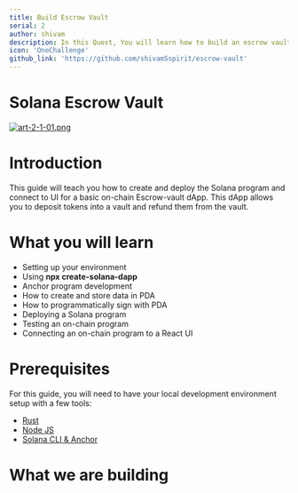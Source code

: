 ```yaml
---
title: Build Escrow Vault
serial: 2
author: shivam
description: In this Quest, You will learn how to build an escrow vault and discover, how to programmatically sign transactions with PDA accounts on Solana.
icon: 'OneChallenge'
github_link: 'https://github.com/shivamSspirit/escrow-vault'
---
```


# Solana Escrow Vault

[![art-2-1-01.png](https://i.postimg.cc/5NjZvS49/art-2-1-01.png)](https://postimg.cc/JGV6CJHS)

# Introduction

This guide will teach you how to create and deploy the Solana program and connect to UI for a basic on-chain Escrow-vault dApp. This dApp allows you to deposit tokens into a vault and refund them from the vault.

# What you will learn

- Setting up your environment
- Using **npx create-solana-dapp**
- Anchor program development
- How to create and store data in PDA
- How to programmatically sign with PDA
- Deploying a Solana program
- Testing an on-chain program
- Connecting an on-chain program to a React UI

# Prerequisites

For this guide, you will need to have your local development environment setup with a few tools:

- [Rust](https://www.rust-lang.org/tools/install)
- [Node JS](https://nodejs.org/en/download)
- [Solana CLI & Anchor](https://solana.com/developers/guides/getstarted/setup-local-development)

# What we are building
